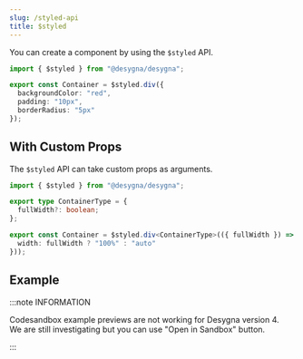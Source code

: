 ```yaml
---
slug: /styled-api
title: $styled
---
```


You can create a component by using the `$styled` API.

```ts
import { $styled } from "@desygna/desygna";

export const Container = $styled.div({
  backgroundColor: "red",
  padding: "10px",
  borderRadius: "5px"
});
```

## With Custom Props

The `$styled` API can take custom props as arguments.

```ts
import { $styled } from "@desygna/desygna";

export type ContainerType = {
  fullWidth?: boolean;
};

export const Container = $styled.div<ContainerType>(({ fullWidth }) => ({
  width: fullWidth ? "100%" : "auto"
}));
```

## Example


:::note INFORMATION

Codesandbox example previews are not working for Desygna version 4. <br /> We are still investigating but you can use "Open in Sandbox" button.

:::

<StyledApi />
